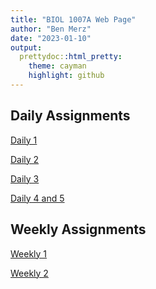 ```yaml
---
title: "BIOL 1007A Web Page"
author: "Ben Merz"
date: "2023-01-10"
output: 
  prettydoc::html_pretty:
    theme: cayman
    highlight: github
---
```


## Daily Assignments

[Daily 1](Assignment_1.html)

[Daily 2](Assignment_2.html)

[Daily 3](Assignment_3.html)

[Daily 4 and 5](Assignment_4_5.html)

## Weekly Assignments

[Weekly 1](Weekly_1.html)

[Weekly 2](Weekly_2.html)